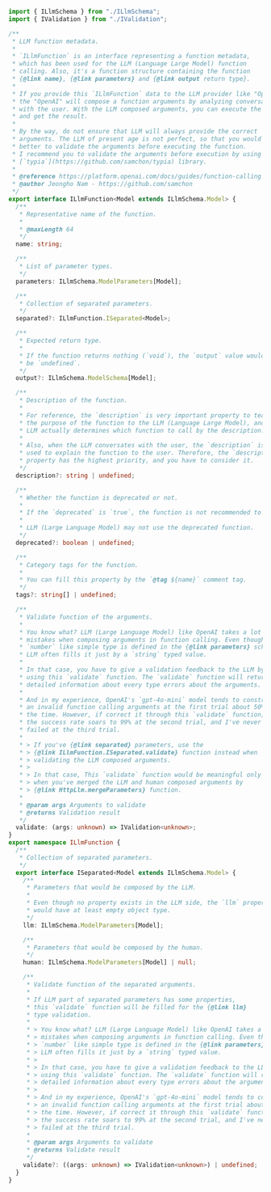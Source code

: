 ```typescript filename="@samchon/openapi" showLineNumbers
import { ILlmSchema } from "./ILlmSchema";
import { IValidation } from "./IValidation";

/**
 * LLM function metadata.
 *
 * `ILlmFunction` is an interface representing a function metadata,
 * which has been used for the LLM (Language Large Model) function
 * calling. Also, it's a function structure containing the function
 * {@link name}, {@link parameters} and {@link output return type}.
 *
 * If you provide this `ILlmFunction` data to the LLM provider like "OpenAI",
 * the "OpenAI" will compose a function arguments by analyzing conversations
 * with the user. With the LLM composed arguments, you can execute the function
 * and get the result.
 *
 * By the way, do not ensure that LLM will always provide the correct
 * arguments. The LLM of present age is not perfect, so that you would
 * better to validate the arguments before executing the function.
 * I recommend you to validate the arguments before execution by using
 * [`typia`](https://github.com/samchon/typia) library.
 *
 * @reference https://platform.openai.com/docs/guides/function-calling
 * @author Jeongho Nam - https://github.com/samchon
 */
export interface ILlmFunction<Model extends ILlmSchema.Model> {
  /**
   * Representative name of the function.
   *
   * @maxLength 64
   */
  name: string;

  /**
   * List of parameter types.
   */
  parameters: ILlmSchema.ModelParameters[Model];

  /**
   * Collection of separated parameters.
   */
  separated?: ILlmFunction.ISeparated<Model>;

  /**
   * Expected return type.
   *
   * If the function returns nothing (`void`), the `output` value would
   * be `undefined`.
   */
  output?: ILlmSchema.ModelSchema[Model];

  /**
   * Description of the function.
   *
   * For reference, the `description` is very important property to teach
   * the purpose of the function to the LLM (Language Large Model), and
   * LLM actually determines which function to call by the description.
   *
   * Also, when the LLM conversates with the user, the `description` is
   * used to explain the function to the user. Therefore, the `description`
   * property has the highest priority, and you have to consider it.
   */
  description?: string | undefined;

  /**
   * Whether the function is deprecated or not.
   *
   * If the `deprecated` is `true`, the function is not recommended to use.
   *
   * LLM (Large Language Model) may not use the deprecated function.
   */
  deprecated?: boolean | undefined;

  /**
   * Category tags for the function.
   *
   * You can fill this property by the `@tag ${name}` comment tag.
   */
  tags?: string[] | undefined;

  /**
   * Validate function of the arguments.
   *
   * You know what? LLM (Large Language Model) like OpenAI takes a lot of
   * mistakes when composing arguments in function calling. Even though
   * `number` like simple type is defined in the {@link parameters} schema,
   * LLM often fills it just by a `string` typed value.
   *
   * In that case, you have to give a validation feedback to the LLM by
   * using this `validate` function. The `validate` function will return
   * detailed information about every type errors about the arguments.
   *
   * And in my experience, OpenAI's `gpt-4o-mini` model tends to construct
   * an invalid function calling arguments at the first trial about 50% of
   * the time. However, if correct it through this `validate` function,
   * the success rate soars to 99% at the second trial, and I've never
   * failed at the third trial.
   *
   * > If you've {@link separated} parameters, use the
   * > {@link ILlmFunction.ISeparated.validate} function instead when
   * > validating the LLM composed arguments.
   * >
   * > In that case, This `validate` function would be meaningful only
   * > when you've merged the LLM and human composed arguments by
   * > {@link HttpLlm.mergeParameters} function.
   *
   * @param args Arguments to validate
   * @returns Validation result
   */
  validate: (args: unknown) => IValidation<unknown>;
}
export namespace ILlmFunction {
  /**
   * Collection of separated parameters.
   */
  export interface ISeparated<Model extends ILlmSchema.Model> {
    /**
     * Parameters that would be composed by the LLM.
     *
     * Even though no property exists in the LLM side, the `llm` property
     * would have at least empty object type.
     */
    llm: ILlmSchema.ModelParameters[Model];

    /**
     * Parameters that would be composed by the human.
     */
    human: ILlmSchema.ModelParameters[Model] | null;

    /**
     * Validate function of the separated arguments.
     *
     * If LLM part of separated parameters has some properties,
     * this `validate` function will be filled for the {@link llm}
     * type validation.
     *
     * > You know what? LLM (Large Language Model) like OpenAI takes a lot of
     * > mistakes when composing arguments in function calling. Even though
     * > `number` like simple type is defined in the {@link parameters} schema,
     * > LLM often fills it just by a `string` typed value.
     * >
     * > In that case, you have to give a validation feedback to the LLM by
     * > using this `validate` function. The `validate` function will return
     * > detailed information about every type errors about the arguments.
     * >
     * > And in my experience, OpenAI's `gpt-4o-mini` model tends to construct
     * > an invalid function calling arguments at the first trial about 50% of
     * > the time. However, if correct it through this `validate` function,
     * > the success rate soars to 99% at the second trial, and I've never
     * > failed at the third trial.
     *
     * @param args Arguments to validate
     * @returns Validate result
     */
    validate?: ((args: unknown) => IValidation<unknown>) | undefined;
  }
}
```